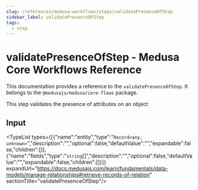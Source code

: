 ```yaml
---
slug: /references/medusa-workflows/steps/validatePresenceOfStep
sidebar_label: validatePresenceOfStep
tags:
  - step
---
```



# validatePresenceOfStep - Medusa Core Workflows Reference

This documentation provides a reference to the `validatePresenceOfStep`. It belongs to the `@medusajs/medusa/core-flows` package.

This step validates the presence of attributes on an object

## Input

<TypeList types={[{"name":"entity","type":"`Record<any, unknown>`","description":"","optional":false,"defaultValue":"","expandable":false,"children":[]},{"name":"fields","type":"`string`[]","description":"","optional":false,"defaultValue":"","expandable":false,"children":[]}]} expandUrl="https://docs.medusajs.com/learn/fundamentals/data-models/manage-relationships#retrieve-records-of-relation" sectionTitle="validatePresenceOfStep"/>
